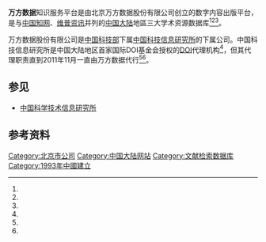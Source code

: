 {{expand|time=2013-05-06T23:41:49+00:00}}
{{infobox website
|name=万方数据
|url=http://www.wanfangdata.com.cn
|logo=[[File:wanfangdata_logo.png|File:wanfangdata_logo.png]]
|screenshot=[[文件:万方数据知识服务平台.png|250px]]
|owner=北京万方数据股份有限公司
|type=数字内容出版
|launch_date=1993年
|location=北京市海淀区复兴路15号
|commercial=是
}}
'''万方数据'''知识服务平台是由北京万方数据股份有限公司创立的数字内容出版平台，是与[[CNKI|中国知网]]、[[维普资讯|维普资讯]]并列的[[中国大陆|中国大陆]]地區三大学术资源数据库<ref name="同质化" /><ref name="比较研究" /><ref name="比较研究by万方雇员" />。

万方数据股份有限公司是[[中华人民共和国科学技术部|中国科技部]]下属[[中国科技信息研究所|中国科技信息研究所]]的下属公司。中国科技信息研究所是中国大陆地区首家国际DOI基金会授权的[[DOI|DOI]]代理机构<ref name="ISTIC DOI"/>，但其代理职责直到2011年11月一直由万方数据代行<ref name="RAofDOI"/><ref name="icp"/>。

== 参见 ==

* [[中国科学技术信息研究所|中国科学技术信息研究所]]

==参考资料==
{{reflist|refs=
<ref name="ISTIC DOI">{{cite news|url=http://www.doi.org/news/070319Wanfang.html|title=International DOI Foundation announces launch of Chinese Registration Agency|trans_title=国际DOI基金会宣布启动中文注册代理|date=2007-03-19|language=en|publisher=国际DOI基金会|accessdate=2013-05-06|archive-date=2022-01-21|archive-url=https://web.archive.org/web/20220121073254/http://www.doi.org/news/070319Wanfang.html|dead-url=no}}</ref>
<ref name="比较研究">{{Cite journal |title=中文学术期刊数据库的比较研究 |url=http://lib.cqvip.com/qk/94971X/201004/34466603.html |journal=图书情报知识 |issue=4 |doi=10.13366/j.dik.2010.04.015 |year=2010 |pages=4-13 |issn=1003-2797 |CN=42-1085/G2 |last3=饶丽君 |author1=谭捷 |author2=张李义 }}{{Dead link}}</ref>
<ref name="比较研究by万方雇员">{{Cite journal |title=CNKI、万方、维普资源比较与分析 |author=林豪慧；陈如好 |url=http://doi.wanfangdata.com.cn/10.3969/j.issn.1005-8095.2011.04.021 |journal=图书馆学研究 |accessdate=2018-04-02 |issue=9 |doi=10.3969/j.issn.1005-8095.2011.04.021 |year=2009 |issn=1001-0424 |CN=22-1052/G2 }}</ref>
<ref name="同质化">{{Cite journal |title=知网、维普、万方的同质化和差异化评析 |author=林豪慧；陈如好  |url=http://doi.wanfangdata.com.cn/10.3969/j.issn.1001-0424.2009.09.007 |journal=图书馆学研究 |accessdate=2018-04-02 |issue=9 |doi=10.3969/j.issn.1001-0424.2009.09.007 |year=2009}}</ref>
<ref name="RAofDOI">{{cite web|title=DOI Registration Agencies|url=http://www.doi.org/registration_agencies.html|language=en|trans_title=DOI注册代理|publisher=国际DOI基金会|accessdate=2013-05-07|archive-date=2021-01-26|archive-url=https://web.archive.org/web/20210126083300/http://www.doi.org/registration_agencies.html|dead-url=no}}</ref>
<ref name="icp">{{cite web|title=电信与信息服务业务经营许可证|url=http://ad.wanfangdata.com.cn/images/icp.jpg|publisher=北京市通信管理局|date=2010-10-29|accessdate=2013-05-07|archive-date=2013-01-15|archive-url=https://web.archive.org/web/20130115150123/http://ad.wanfangdata.com.cn/images/icp.jpg|dead-url=no}}</ref>
}}

{{规范控制}}

[[Category:北京市公司|Category:北京市公司]]
[[Category:中国大陆网站|Category:中国大陆网站]]
[[Category:文献检索数据库|Category:文献检索数据库]]
[[Category:1993年中國建立|Category:1993年中國建立]]